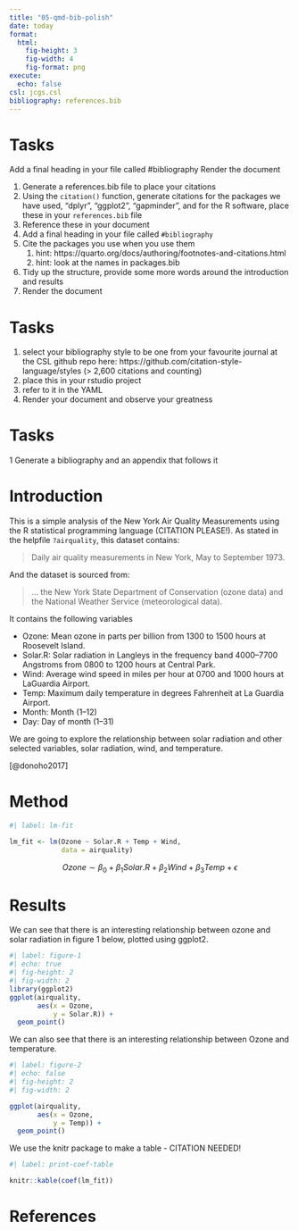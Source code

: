 ```yaml
---
title: "05-qmd-bib-polish"
date: today
format: 
  html:
    fig-height: 3
    fig-width: 4
    fig-format: png
execute: 
  echo: false
csl: jcgs.csl
bibliography: references.bib
---
```


# Tasks

Add a final heading in your file called #bibliography
Render the document

1.  Generate a references.bib file to place your citations
2.  Using the `citation()` function, generate citations for the packages we have used, "dplyr", "ggplot2", "gapminder", and for the R software, place these in your `references.bib` file
3.  Reference these in your document
4.  Add a final heading in your file called `#bibliography`
5.  Cite the packages you use when you use them
    1.  hint: https://quarto.org/docs/authoring/footnotes-and-citations.html
    2.  hint: look at the names in packages.bib
6.  Tidy up the structure, provide some more words around the introduction and results
7.  Render the document

# Tasks

1. select your bibliography style to be one from your favourite journal at the CSL github repo here: https://github.com/citation-style-language/styles (> 2,600 citations and counting)
2. place this in your rstudio project
3. refer to it in the YAML
4. Render your document and observe your greatness

# Tasks

1 Generate a bibliography and an appendix that follows it

# Introduction

This is a simple analysis of the New York Air Quality Measurements using the R statistical programming language (CITATION PLEASE!). As stated in the helpfile `?airquality`, this dataset contains:

> Daily air quality measurements in New York, May to September 1973.

And the dataset is sourced from:

> ... the New York State Department of Conservation (ozone data) and the National Weather Service (meteorological data).

It contains the following variables

-   Ozone: Mean ozone in parts per billion from 1300 to 1500 hours at Roosevelt Island.
-   Solar.R: Solar radiation in Langleys in the frequency band 4000–7700 Angstroms from 0800 to 1200 hours at Central Park.
-   Wind: Average wind speed in miles per hour at 0700 and 1000 hours at LaGuardia Airport.
-   Temp: Maximum daily temperature in degrees Fahrenheit at La Guardia Airport.
-   Month: Month (1--12)
-   Day: Day of month (1--31)

We are going to explore the relationship between solar radiation and other selected variables, solar radiation, wind, and temperature.

[@donoho2017]

# Method

```r
#| label: lm-fit

lm_fit <- lm(Ozone ~ Solar.R + Temp + Wind, 
             data = airquality)

```

$$
Ozone \sim \beta_0 + \beta_1Solar.R + \beta_2 Wind + \beta_3Temp + \epsilon
$$

# Results

We can see that there is an interesting relationship between ozone and solar radiation in figure 1 below, plotted using ggplot2.

```r
#| label: figure-1
#| echo: true
#| fig-height: 2
#| fig-width: 2
library(ggplot2)
ggplot(airquality,
       aes(x = Ozone,
           y = Solar.R)) + 
  geom_point()

```

We can also see that there is an interesting relationship between Ozone and temperature.

```r
#| label: figure-2
#| echo: false
#| fig-height: 2
#| fig-width: 2

ggplot(airquality,
       aes(x = Ozone,
           y = Temp)) + 
  geom_point()

```

We use the knitr package to make a table - CITATION NEEDED!

```r
#| label: print-coef-table

knitr::kable(coef(lm_fit))

```

# References

